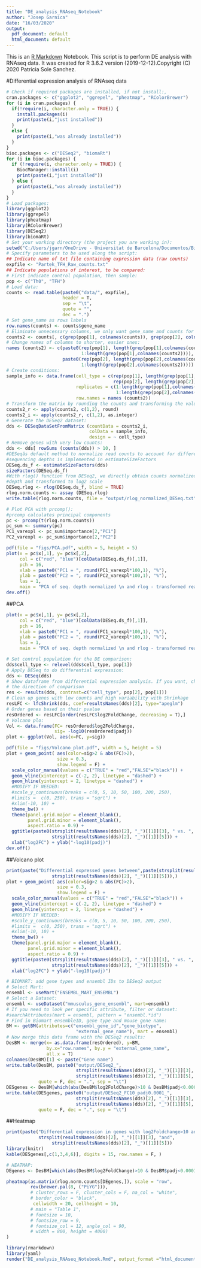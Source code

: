 ---
title: "DE_analysis_RNAseq_Notebook"
author: "Josep Garnica"
date: "16/03/2020"
output:
  pdf_document: default
  html_document: default
---
This is an [R Markdown](http://rmarkdown.rstudio.com) Notebook. This script is to perform DE analysis with RNAseq data. It was created for R 3.6.2 version (2019-12-12).Copyright (C) 2020  Patricia Sole Sanchez.

#Differential expression analysis of RNAseq data
```{r raw data treatment and PCA, include=F, warning=FALSE, message=FALSE}
# Check if required packages are installed, if not install:,
cran.packages <- c("ggplot2", "ggrepel", "pheatmap", "RColorBrewer")
for (i in cran.packages) {
  if(!require(i, character.only = TRUE)) {
    install.packages(i)
    print(paste(i,"just installed"))
  }
  else {
    print(paste(i,"was already installed"))
  }
}
bioc.packages <- c("DESeq2", "biomaRt")
for (i in bioc.packages) {
  if (!require(i, character.only = TRUE)) {
    BiocManager::install(i)
    print(paste(i,"just installed"))
  } else {
    print(paste(i,"was already installed"))
  }
}
# Load packages:
library(ggplot2)
library(ggrepel)
library(pheatmap)
library(RColorBrewer)
library(DESeq2)
library(biomaRt)
# Set your working directory (the project you are working in):
setwd("C:/Users/jgarn/OneDrive - Universitat de Barcelona/Documentos/Bioinformatics/Functionals/DE_analysis_RNAseq")
# Specify parameters to be used along the script:
## Indicate name of txt file containing expression data (raw counts)
expfile <- "Partek_TFH_Raw_counts.txt"
## Indicate populations of interest, to be compared:
# First indicate control population, then sample:
pop <- c("Th0", "TFH")
# Load data:
counts <- read.table(paste0("data/", expfile),
                     header = T,
                     sep = "\t",
                     quote = "", 
                     dec = ".")
# Set gene_name as rows labels
row.names(counts) <- counts$gene_name
# Eliminate unnecessary columns, we only want gene_name and counts for the different populations.
counts2 <- counts[, c(grep(pop[1], colnames(counts)), grep(pop[2], colnames(counts)))]
# Change names of columns to shorter, easier ones:
names (counts2) <- c(paste0(rep(pop[1], length(grep(pop[1],colnames(counts2)))),
                            1:length(grep(pop[1],colnames(counts2)))), 
                     paste0(rep(pop[2], length(grep(pop[2],colnames(counts2)))),
                            1:length(grep(pop[2],colnames(counts2)))))
# Create conditions:
sample_info <- data.frame(cell_type = c(rep(pop[1], length(grep(pop[1], colnames(counts2)))), 
                                        rep(pop[2], length(grep(pop[2], colnames(counts2))))),
                          replicates = c(1:length(grep(pop[1],colnames(counts2))),
                                         1:length(grep(pop[2],colnames(counts2)))),
                          row.names = names (counts2))
# Transform the matrix by rounding the counts and transforming the values from "numeric" to "integer"
counts2_r <- apply(counts2, c(1,2), round)
counts2_i <- apply(counts2_r, c(1,2), as.integer)
# Generate the DESeq2 dataset:
dds <- DESeqDataSetFromMatrix (countData = counts2_i,
                               colData = sample_info,
                               design = ~ cell_type)
# Remove genes with very low counts:
dds <- dds[ rowSums (counts(dds)) > 10, ]
#DESeqâs default method to normalize read counts to account for differences in 
#sequencing depths is implemented in estimateSizeFactors
DESeq.ds_f <- estimateSizeFactors(dds)
sizeFactors(DESeq.ds_f)
#With rlog() function from DESeq2, we directly obtain counts normalized for sequencing 
#depth and transformed to log2 scale
DESeq.rlog <- rlog(DESeq.ds_f, blind = TRUE)
rlog.norm.counts <- assay (DESeq.rlog)
write.table(rlog.norm.counts, file = "output/rlog_normalized_DESeq.txt", quote = FALSE, sep = "\t", dec = ".")

# Plot PCA with prcomp():
#prcomp calculates principal components
pc <- prcomp(t(rlog.norm.counts))
pc_sum <- summary(pc)
PC1_varexpl <- pc_sum$importance[2,"PC1"]
PC2_varexpl <- pc_sum$importance[2,"PC2"]

pdf(file = "figs/PCA.pdf", width = 5, height = 5)
plot(x = pc$x[,1], y= pc$x[,2],
     col = c("red", "blue")[colData(DESeq.ds_f)[,1]],
     pch = 16,
     xlab = paste0("PC1 = ", round(PC1_varexpl*100,1), "%"),
     ylab = paste0("PC2 = ", round(PC2_varexpl*100,1), "%"),
     las = 1,
     main = "PCA of seq. depth normalized \n and rlog - transformed read counts ")
dev.off()
```
##PCA
```{r PCA, echo=F, warning=FALSE, message=FALSE}
plot(x = pc$x[,1], y= pc$x[,2],
     col = c("red", "blue")[colData(DESeq.ds_f)[,1]],
     pch = 16,
     xlab = paste0("PC1 = ", round(PC1_varexpl*100,1), "%"),
     ylab = paste0("PC2 = ", round(PC2_varexpl*100,1), "%"),
     las = 1,
     main = "PCA of seq. depth normalized \n and rlog - transformed read counts ")
```
```{r Prepare vol, include=FALSE, warning=FALSE, message=FALSE}
# Set control population for the DE comparison:
dds$cell_type <- relevel(dds$cell_type, pop[1])
# Apply DESeq to do differential expression:
dds <- DESeq(dds)
# Show dataframe from differential expression analysis. If you want, change
# the direction of comparison
res <- results(dds, contrast=c("cell_type", pop[2], pop[1]))
# Clean up genes with low counts and high variability with Shrinkage
resLFC <- lfcShrink(dds, coef=resultsNames(dds)[2], type="apeglm")
# Order genes based on their pvalue
resOrdered <- resLFC[order(resLFC$log2FoldChange, decreasing = T),]
# Volcano plo:
Vol <- data.frame(FC= resOrdered$log2FoldChange,
                  sig= -log10(resOrdered$padj))
plot <- ggplot(Vol, aes(x=FC, y=sig))

pdf(file = "figs/Volcano_plot.pdf", width = 5, height = 5)
plot + geom_point( aes(color=sig>2 & abs(FC)>2),
                   size = 0.3,
                   show.legend = F) + 
  scale_color_manual(values = c("TRUE" = "red","FALSE"="black")) +
  geom_vline(xintercept = c(-2, 2), linetype = "dashed") +
  geom_hline(yintercept = 2, linetype = "dashed") +
  #MODIFY IF NEEDED:
  #scale_y_continuous(breaks = c(0, 5, 10, 50, 100, 200, 250), 
  #limits =  c(0, 250), trans = "sqrt") +
  #xlim(-10, 10) +
  theme_bw() +
  theme(panel.grid.major = element_blank(), 
        panel.grid.minor = element_blank(),
        aspect.ratio = 0.9) +
  ggtitle(paste0(strsplit(resultsNames(dds)[2], "_")[[1]][3], " vs. ",
                 strsplit(resultsNames(dds)[2], "_")[[1]][5])) +
  xlab("log2FC") + ylab("-log10(padj)")
dev.off()
```
##Volcano plot
```{r Volcano plot, echo=F, warning=FALSE, message=FALSE}
print(paste("Differential expressed genes between",paste(strsplit(resultsNames(dds)[2], "_")[[1]][3], "and",
                 strsplit(resultsNames(dds)[2], "_")[[1]][5])),)
plot + geom_point( aes(color=sig>2 & abs(FC)>2),
                   size = 0.3,
                   show.legend = F) + 
  scale_color_manual(values = c("TRUE" = "red","FALSE"="black")) +
  geom_vline(xintercept = c(-2, 2), linetype = "dashed") +
  geom_hline(yintercept = 2, linetype = "dashed") +
  #MODIFY IF NEEDED:
  #scale_y_continuous(breaks = c(0, 5, 10, 50, 100, 200, 250), 
  #limits =  c(0, 250), trans = "sqrt") +
  #xlim(-10, 10) +
  theme_bw() +
  theme(panel.grid.major = element_blank(), 
        panel.grid.minor = element_blank(),
        aspect.ratio = 0.9) +
  ggtitle(paste0(strsplit(resultsNames(dds)[2], "_")[[1]][3], " vs. ",
                 strsplit(resultsNames(dds)[2], "_")[[1]][5])) +
  xlab("log2FC") + ylab("-log10(padj)")
```
```{r Biomart mouse prep, include=F, warning=FALSE, message=FALSE}
# BIOMART: add gene types and ensembl IDs to DESeq2 output
# Select Mart:
ensembl <- useMart("ENSEMBL_MART_ENSEMBL")
# Select a Dataset:
ensembl <- useDataset("mmusculus_gene_ensembl", mart=ensembl)
# If you need to look per specific attribute, filter or dataset:
#searchAttributes(mart = ensembl, pattern = "ensembl.*id")
# Find in Biomart ensembleID, gene type and mouse gene name:
BM <- getBM(attributes=c("ensembl_gene_id","gene_biotype",
                          "external_gene_name"), mart = ensembl)
# Now merge this data frame with the DESeq2 results:
DesBM <- merge(x= as.data.frame(resOrdered), y=BM, 
               by.x="row.names", by.y = "external_gene_name", 
               all.x = T)
colnames(DesBM)[1] <- paste("Gene name")
write.table(DesBM, paste0("output/DESeq2_", 
                          strsplit(resultsNames(dds)[2], "_")[[1]][3], "_vs_",
                          strsplit(resultsNames(dds)[2], "_")[[1]][5], ".txt"), 
            quote = F, dec = ".", sep = "\t")
DESgenes <- DesBM[which(abs(DesBM$log2FoldChange)>10 & DesBM$padj<0.0001),]
write.table(DESgenes, paste0("output/DESeq2_FC10_padj0.0001_", 
                          strsplit(resultsNames(dds)[2], "_")[[1]][3], "_vs_",
                          strsplit(resultsNames(dds)[2], "_")[[1]][5], ".txt"), 
            quote = F, dec = ".", sep = "\t")
```
##Heatmap
```{r heatmap most differential, echo=F, warning=FALSE, message=FALSE}
print(paste("Differential expression in genes with log2Foldchange>10 and padjusted<0<0001 between",
            strsplit(resultsNames(dds)[2], "_")[[1]][3], "and",
                 strsplit(resultsNames(dds)[2], "_")[[1]][5]))
library(knitr)
kable(DESgenes[,c(1,3,4,6)], digits = 15, row.names = F, )

# HEATMAP:
DEgenes <- DesBM[which(abs(DesBM$log2FoldChange)>10 & DesBM$padj<0.0001), "Row.names"]

pheatmap(as.matrix(rlog.norm.counts[DEgenes,]), scale = "row", 
         rev(brewer.pal(8, ("PiYG"))),
         # cluster_rows = F, cluster_cols = F, na_col = "white",
         # border_color = "black",
          cellwidth = 20, cellheight = 10,
         # main = "Table 1", 
         # fontsize = 10,
         # fontsize_row = 9,
         # fontsize_col = 12, angle_col = 90,
         # width = 800, height = 4000)
)

```
```{r echo=F, warning=FALSE, message=FALSE}
library(rmarkdown)
library(yaml)
render("DE_analysis_RNAseq_Notebook.Rmd", output_format ="html_document")
```


